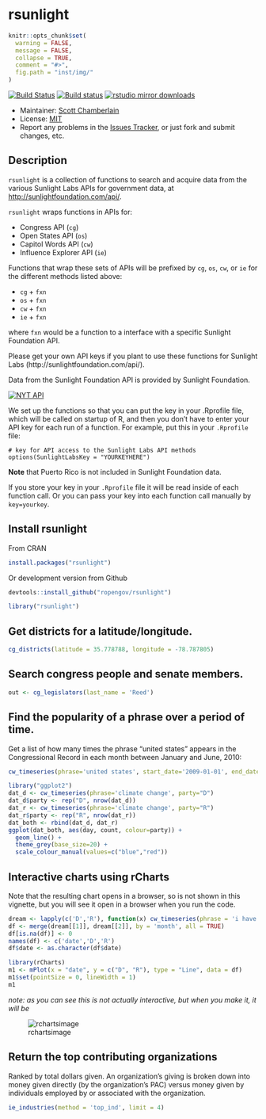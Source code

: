 rsunlight
======

```r
knitr::opts_chunk$set(
  warning = FALSE,
  message = FALSE,
  collapse = TRUE,
  comment = "#>",
  fig.path = "inst/img/"
)
```

[![Build Status](https://api.travis-ci.org/rOpenGov/rsunlight.png)](https://travis-ci.org/rOpenGov/rsunlight)
[![Build status](https://ci.appveyor.com/api/projects/status/ytc2qdo3u2t3ltm6/branch/master)](https://ci.appveyor.com/api/projects/status/ytc2qdo3u2t3ltm6/branch/master)
[![rstudio mirror downloads](http://cranlogs.r-pkg.org/badges/rsunlight)](https://github.com/metacran/cranlogs.app)

+ Maintainer: [Scott Chamberlain](https://github.com/sckott/)
+ License: [MIT](http://opensource.org/licenses/MIT)
+ Report any problems in the [Issues Tracker](https://github.com/ropengov/rsunlight/issues), or just fork and submit changes, etc.

## Description

`rsunlight` is a collection of functions to search and acquire data from the various Sunlight Labs APIs for government data, at [http://sunlightfoundation.com/api/](http://sunlightfoundation.com/api/).

`rsunlight` wraps functions in APIs for:

* Congress API (`cg`)
* Open States API (`os`)
* Capitol Words API (`cw`)
* Influence Explorer API (`ie`)

Functions that wrap these sets of APIs will be prefixed by `cg`, `os`, `cw`, or `ie` for the different methods listed above:

* `cg` + `fxn`
* `os` + `fxn`
* `cw` + `fxn`
* `ie` + `fxn`

where `fxn` would be a function to a interface with a specific Sunlight Foundation API.

Please get your own API keys if you plant to use these functions for Sunlight Labs (http://sunlightfoundation.com/api/).

Data from the Sunlight Foundation API is provided by Sunlight Foundation.

<a href="http://sunlightfoundation.com/api/"><img src="http://www.altweeklies.com/imager/b/main/5866471/f291/SunlightFoundationLogo_500wide.gif" alt="NYT API" /></a>

We set up the functions so that you can put the key in your .Rprofile file, which will be called on startup of R, and then you don't have to enter your API key for each run of a function. For example, put this in your `.Rprofile` file:

```
# key for API access to the Sunlight Labs API methods
options(SunlightLabsKey = "YOURKEYHERE")
```

**Note** that Puerto Rico is not included in Sunlight Foundation data.

If you store your key in your `.Rprofile` file it will be read inside of each function call. Or you can pass your key into each function call manually by `key=yourkey`.

## Install rsunlight

From CRAN

```r
install.packages("rsunlight")
```

Or development version from Github

```r
devtools::install_github("ropengov/rsunlight")
```

```r
library("rsunlight")
```

## Get districts for a latitude/longitude.

```r
cg_districts(latitude = 35.778788, longitude = -78.787805)
```

## Search congress people and senate members.

```r
out <- cg_legislators(last_name = 'Reed')
```

## Find the popularity of a phrase over a period of time.

Get a list of how many times the phrase "united states" appears in the Congressional Record in each month between January and June, 2010:

```r
cw_timeseries(phrase='united states', start_date='2009-01-01', end_date='2009-04-30', granularity='month')
```

```r
library("ggplot2")
dat_d <- cw_timeseries(phrase='climate change', party="D")
dat_d$party <- rep("D", nrow(dat_d))
dat_r <- cw_timeseries(phrase='climate change', party="R")
dat_r$party <- rep("R", nrow(dat_r))
dat_both <- rbind(dat_d, dat_r)
ggplot(dat_both, aes(day, count, colour=party)) +
  geom_line() +
  theme_grey(base_size=20) +
  scale_colour_manual(values=c("blue","red"))
```

## Interactive charts using rCharts

Note that the resulting chart opens in a browser, so is not shown in this vignette, but you will see it open in a browser when you run the code.

```r
dream <- lapply(c('D','R'), function(x) cw_timeseries(phrase = 'i have a dream', party = x, start_date = '1996-01-01', end_date = '2013-01-01', granularity = 'month'))
df <- merge(dream[[1]], dream[[2]], by = 'month', all = TRUE)
df[is.na(df)] <- 0
names(df) <- c('date','D','R')
df$date <- as.character(df$date)
```

```r
library(rCharts)
m1 <- mPlot(x = "date", y = c("D", "R"), type = "Line", data = df)
m1$set(pointSize = 0, lineWidth = 1)
m1
```

_note: as you can see this is not actually interactive, but when you make it, it will be_

![rchartsimage](inst/img/rcharts_plot.png)

## Return the top contributing organizations

Ranked by total dollars given. An organization's giving is broken down into money given directly (by the organization's PAC) versus money given by individuals employed by or associated with the organization.

```r
ie_industries(method = 'top_ind', limit = 4)
```
